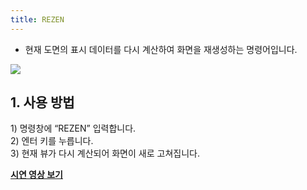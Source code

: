 ```yaml
---
title: REZEN
---
```



[image1]: ../../../../../assets/images/commands/rezen/image1.png

* 현재 도면의 표시 데이터를 다시 계산하여 화면을 재생성하는 명령어입니다.

![][image1]

## **1\. 사용 방법**

1\) 명령창에 “REZEN” 입력합니다.  
2\) 엔터 키를 누릅니다.  
3\) 현재 뷰가 다시 계산되어 화면이 새로 고쳐집니다.

[**<Icon name="youtube" class="emoji"/> 시연 영상 보기**]()
